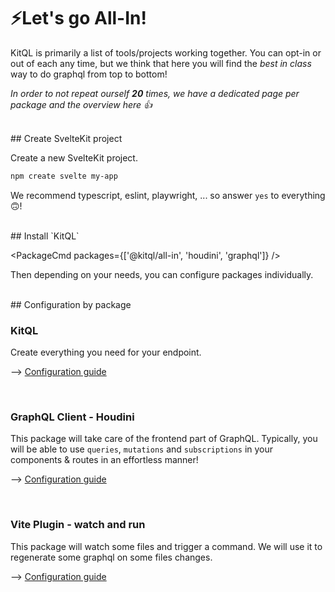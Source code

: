 
# ⚡Let's go All-In!

KitQL is primarily a list of tools/projects working together. You can opt-in or out of each any time,
but we think that here you will find the _best in class_ way to do graphql from top to bottom!

_In order to not repeat ourself **20** times, we have a dedicated page per package and the overview here 👍_

<br />
## Create SvelteKit project

Create a new SvelteKit project.

```sh
npm create svelte my-app
```

We recommend typescript, eslint, playwright, ... so answer `yes` to everything 🙃!

<br />
## Install `KitQL`

<PackageCmd packages={['@kitql/all-in', 'houdini', 'graphql']} />

Then depending on your needs, you can configure packages individually.

<br />
## Configuration by package

### KitQL

Create everything you need for your endpoint.

--> [Configuration guide](/docs/setup/02_server)

<br />

### GraphQL Client - Houdini

This package will take care of the frontend part of GraphQL. Typically, you will be able to
use `queries`, `mutations` and `subscriptions` in your components & routes in an effortless manner!

--> [Configuration guide](/docs/setup/01_houdini)

<br />

### Vite Plugin - watch and run

This package will watch some files and trigger a command. We will use it to regenerate some graphql on some files changes.

--> [Configuration guide](/docs/setup/03_vite-plugin-watch-and-run)
